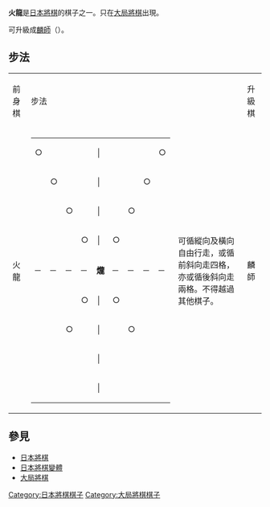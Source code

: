 {{Unreferenced|time=2007-09-01}}
{{japanese|japanese=火龍|kana=かりゅう|romaji=Karyū}}

'''火龍'''是[[日本將棋|日本將棋]]的棋子之一。只在[[大局將棋|大局將棋]]出現。

可升級成[[麟師|麟師]]（{{lang|ja|りんし}}）。

== 步法 ==


{| border="1" cellspacing="0" cellpadding="3"
|----- bgcolor="#dddddd"
| 前身棋 || colspan="2" | 步法 || 升級棋 || colspan="2" | 步法
|-----
| 火龍 ||
{| border="1" cellspacing="0" cellpadding="3"
|-----
| ○ ||   ||   ||   || │
|   ||   ||   || ○
|-----
|   || ○ ||   ||   || │
|   ||   || ○ ||  
|-----
|   ||   || ○ ||   || │
|   || ○ ||   ||  
|-----
|   ||   ||   || ○ || │
| ○ ||   ||   ||  
|-----
| ─ || ─ || ─ || ─ || '''爖''' || ─ || ─ || ─
| ─
|-----
|   ||   ||   || ○ || │
| ○ ||   ||   ||  
|-----
|   ||   || ○ ||   || │
|   || ○ ||   ||  
|-----
|   ||   ||   ||   || │
|   ||   ||   ||  
|-----
|   ||   ||   ||   || │
|   ||   ||   ||  
|}
| 可循縱向及橫向自由行走，或循前斜向走四格，亦或循後斜向走兩格。不得越過其他棋子。
| 麟師 ||
{| border="1" cellspacing="0" cellpadding="3"
|-----
| ＼ ||   ||   ||   || │
|   ||   ||   || ／
|-----
|   || ＼ ||   ||   || ☆
|   ||   || ／ ||  
|-----
|   ||   || ＼ ||   || │
|   || ／ ||   ||  
|-----
|   ||   ||   || ＼ || │
| ／ ||   ||   ||  
|-----
|   || ○ || ○ || ○ || '''鄜''' || ○ || ○ || ○
|  
|-----
|   ||   ||   || ／ || │
| ＼ ||   ||   ||  
|-----
|   ||   || ／ ||   || │
|   || ＼ ||   ||  
|-----
|   || ／ ||   ||   || ☆
|   ||   || ＼ ||  
|-----
| ／ ||   ||   ||   || │
|   ||   ||   || ＼
|}
|
可循縱向及斜向自由行走，或循橫向走三格。在此情況下不得越過其他棋子。
但是在循縱向走第三步時，則始可越棋。
|}

==參見==
*[[日本將棋|日本將棋]]
*[[日本將棋變體|日本將棋變體]]
*[[大局將棋|大局將棋]]

[[Category:日本將棋棋子|Category:日本將棋棋子]]
[[Category:大局將棋棋子|Category:大局將棋棋子]]